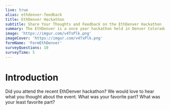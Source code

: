 ```yaml
---
live: true
alias: ethdenver-feedback
title: EthDenver Hackathon
subtitle: Share Your Thoughts and Feedback on the EthDenver Hackathon
summary: The EthDenver is a once year hackathon held in Denver Colorado
image: 'https://imgur.com/v4TsPlk.png'
imageCover: 'https://imgur.com/v4TsPlk.png'
formName: 'FormEthDenver'
surveyQuestions: 10
surveyTime: 5
---
```


# Introduction

Did you attend the recent EthDenver hackathon? We would love to hear what you thought about the event. What was your favorite part? What was your least favorite part?
